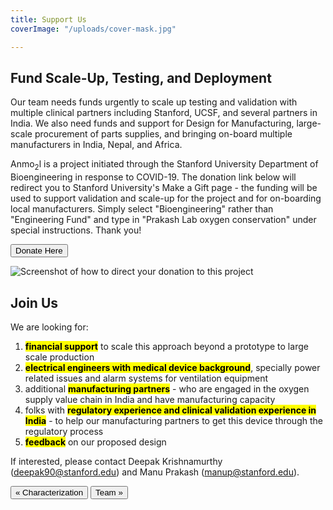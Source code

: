 ```yaml
---
title: Support Us
coverImage: "/uploads/cover-mask.jpg"

---
```


## Fund Scale-Up, Testing, and Deployment

Our team needs funds urgently to scale up testing and validation with multiple clinical partners including Stanford, UCSF, and several partners in India. We also need funds and support for Design for Manufacturing, large-scale procurement of parts supplies, and bringing on-board multiple manufacturers in India, Nepal, and Africa.

Anmo<sub>2</sub>l is a project initiated through the Stanford University Department of Bioengineering in response to COVID-19. The donation link below will redirect you to Stanford University's Make a Gift page - the funding will be used to support validation and scale-up for the project and for on-boarding local manufacturers. Simply select "Bioengineering" rather than "Engineering Fund" and type in "Prakash Lab oxygen conservation" under special instructions. Thank you!

<a href="https://makeagift.stanford.edu/get/page/makeagift?gdso=5"><Button>Donate Here</Button></a>

![Screenshot of how to direct your donation to this project](/uploads/donation-page-screenshot.jpg)

## Join Us

We are looking for:

1. <mark><b>financial support</b></mark> to scale this approach beyond a prototype to large scale production
2. <mark><b>electrical engineers with medical device background</b></mark>, specially power related issues and alarm systems for ventilation equipment
3. additional <mark><b>manufacturing partners</b></mark> - who are engaged in the oxygen supply value chain in India and have manufacturing capacity
4. folks with <mark><b>regulatory experience and clinical validation experience in India</b></mark> - to help our manufacturing partners to get this device through the regulatory process
5. <mark><b>feedback</b></mark> on our proposed design

If interested, please contact Deepak Krishnamurthy (deepak90@stanford.edu) and Manu Prakash (manup@stanford.edu).

[<Button>« Characterization</Button>](characterization) [<Button>Team »</Button>](team)